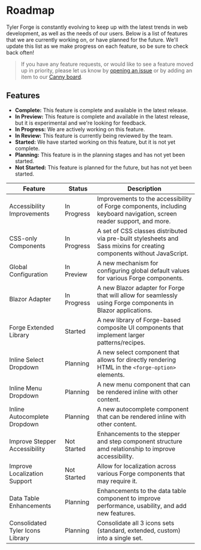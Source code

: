 
<Meta title="About/Roadmap" />

# Roadmap

Tyler Forge is constantly evolving to keep up with the latest trends in web development, as well as the needs of our users. Below is a
list of features that we are currently working on, or have planned for the future. We'll update this list as we make progress on each
feature, so be sure to check back often!

> If you have any feature requests, or would like to see a feature moved up in priority, please let us know by [opening an issue][1]
> or by adding an item to our [Canny board][2].

## Features

- **Complete:** This feature is complete and available in the latest release.
- **In Preview:** This feature is complete and available in the latest release, but it is experimental and we're looking for feedback.
- **In Progress:** We are actively working on this feature.
- **In Review:** This feature is currently being reviewed by the team.
- **Started:** We have started working on this feature, but it is not yet complete.
- **Planning:** This feature is in the planning stages and has not yet been started.
- **Not Started:** This feature is planned for the future, but has not yet been started.

| Feature                               | Status            | Description
| ------------------------------------- | ----------------- | -----------
| Accessibility Improvements            | In Progress       | Improvements to the accessibility of Forge components, including keyboard navigation, screen reader support, and more.
| CSS-only Components                   | In Progress       | A set of CSS classes distributed via pre-built stylesheets and Sass mixins for creating components without JavaScript.
| Global Configuration                  | In Preview        | A new mechanism for configuring global default values for various Forge components.
| Blazor Adapter                        | In Progress       | A new Blazor adapter for Forge that will allow for seamlessly using Forge components in Blazor applications.
| Forge Extended Library                | Started           | A new library of Forge-based composite UI components that implement larger patterns/recipes.
| Inline Select Dropdown                | Planning          | A new select component that allows for directly rendering HTML in the `<forge-option>` elements.
| Inline Menu Dropdown                  | Planning          | A new menu component that can be rendered inline with other content.
| Inline Autocomplete Dropdown          | Planning          | A new autocomplete component that can be rendered inline with other content.
| Improve Stepper Accessibility         | Not Started       | Enhancements to the stepper and step component structure amd relationship to improve accessibility.
| Improve Localization Support          | Not Started       | Allow for localization across various Forge components that may require it.
| Data Table Enhancements               | Planning          | Enhancements to the data table component to improve performance, usability, and add new features.
| Consolidated Tyler Icons Library      | Planning          | Consolidate all 3 icons sets (standard, extended, custom) into a single set.

[1]: https://github.com/tyler-technologies-oss/forge/issues
[2]: https://tylerforge.canny.io/feature-requests

<style>
{`
table {
  width: 100%;
  border-collapse: collapse;
}

td:first-child {
  width: 250px;
}

td:first-child,
td:nth-child(2) {
  white-space: nowrap;
}
`}
</style>